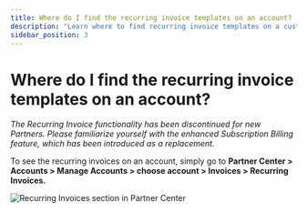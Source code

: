 ```yaml
---
title: Where do I find the recurring invoice templates on an account?
description: "Learn where to find recurring invoice templates on a customer account in the Partner Center."
sidebar_position: 3
---
```


# Where do I find the recurring invoice templates on an account?

*The Recurring Invoice functionality has been discontinued for new Partners. Please familiarize yourself with the enhanced Subscription Billing feature, which has been introduced as a replacement.*

To see the recurring invoices on an account, simply go to **Partner Center > Accounts > Manage Accounts > choose account > Invoices > Recurring Invoices.**

![Recurring Invoices section in Partner Center](./img/commerce/commerce-invoices/recurring-invoice-templates.jpg)